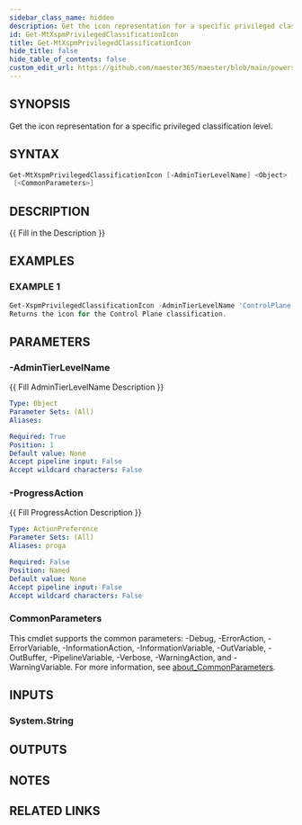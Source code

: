 ```yaml
---
sidebar_class_name: hidden
description: Get the icon representation for a specific privileged classification level.
id: Get-MtXspmPrivilegedClassificationIcon
title: Get-MtXspmPrivilegedClassificationIcon
hide_title: false
hide_table_of_contents: false
custom_edit_url: https://github.com/maester365/maester/blob/main/powershell/public/Get-MtXspmPrivilegedClassificationIcon.ps1
---
```


## SYNOPSIS

Get the icon representation for a specific privileged classification level.

## SYNTAX

```powershell
Get-MtXspmPrivilegedClassificationIcon [-AdminTierLevelName] <Object> [-ProgressAction <ActionPreference>]
 [<CommonParameters>]
```

## DESCRIPTION

\{\{ Fill in the Description \}\}

## EXAMPLES

### EXAMPLE 1

```powershell
Get-XspmPrivilegedClassificationIcon -AdminTierLevelName 'ControlPlane'
Returns the icon for the Control Plane classification.
```

## PARAMETERS

### -AdminTierLevelName

\{\{ Fill AdminTierLevelName Description \}\}

```yaml
Type: Object
Parameter Sets: (All)
Aliases:

Required: True
Position: 1
Default value: None
Accept pipeline input: False
Accept wildcard characters: False
```

### -ProgressAction

\{\{ Fill ProgressAction Description \}\}

```yaml
Type: ActionPreference
Parameter Sets: (All)
Aliases: proga

Required: False
Position: Named
Default value: None
Accept pipeline input: False
Accept wildcard characters: False
```

### CommonParameters

This cmdlet supports the common parameters: -Debug, -ErrorAction, -ErrorVariable, -InformationAction, -InformationVariable, -OutVariable, -OutBuffer, -PipelineVariable, -Verbose, -WarningAction, and -WarningVariable. For more information, see [about_CommonParameters](http://go.microsoft.com/fwlink/?LinkID=113216).

## INPUTS

### System.String

## OUTPUTS

## NOTES

## RELATED LINKS
